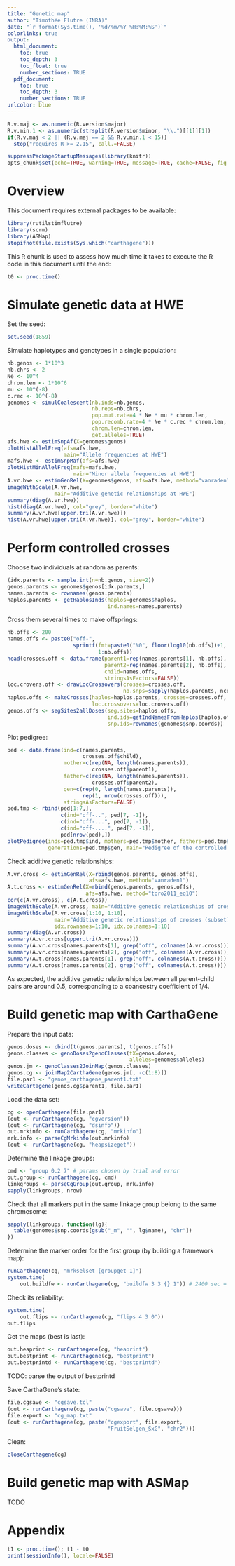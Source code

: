 ```yaml
---
title: "Genetic map"
author: "Timothée Flutre (INRA)"
date: "`r format(Sys.time(), '%d/%m/%Y %H:%M:%S')`"
colorlinks: true
output:
  html_document:
    toc: true
    toc_depth: 3
    toc_float: true
    number_sections: TRUE
  pdf_document:
    toc: true
    toc_depth: 3
    number_sections: TRUE
urlcolor: blue
---
```


<!--
This R chunk is used to set up some options.
-->
```r
R.v.maj <- as.numeric(R.version$major)
R.v.min.1 <- as.numeric(strsplit(R.version$minor, "\\.")[[1]][1])
if(R.v.maj < 2 || (R.v.maj == 2 && R.v.min.1 < 15))
  stop("requires R >= 2.15", call.=FALSE)

suppressPackageStartupMessages(library(knitr))
opts_chunk$set(echo=TRUE, warning=TRUE, message=TRUE, cache=FALSE, fig.align="center")
```


# Overview

This document requires external packages to be available:
```r
library(rutilstimflutre)
library(scrm)
library(ASMap)
stopifnot(file.exists(Sys.which("carthagene")))
```

This R chunk is used to assess how much time it takes to execute the R code in this document until the end:
```r
t0 <- proc.time()
```


# Simulate genetic data at HWE

Set the seed:
```r
set.seed(1859)
```

Simulate haplotypes and genotypes in a single population:
```r
nb.genos <- 1*10^3
nb.chrs <- 2
Ne <- 10^4
chrom.len <- 1*10^6
mu <- 10^(-8)
c.rec <- 10^(-8)
genomes <- simulCoalescent(nb.inds=nb.genos,
                           nb.reps=nb.chrs,
                           pop.mut.rate=4 * Ne * mu * chrom.len,
                           pop.recomb.rate=4 * Ne * c.rec * chrom.len,
                           chrom.len=chrom.len,
                           get.alleles=TRUE)
afs.hwe <- estimSnpAf(X=genomes$genos)
plotHistAllelFreq(afs=afs.hwe,
                  main="Allele frequencies at HWE")
mafs.hwe <- estimSnpMaf(afs=afs.hwe)
plotHistMinAllelFreq(mafs=mafs.hwe,
                     main="Minor allele frequencies at HWE")
A.vr.hwe <- estimGenRel(X=genomes$genos, afs=afs.hwe, method="vanraden1")
imageWithScale(A.vr.hwe,
               main="Additive genetic relationships at HWE")
summary(diag(A.vr.hwe))
hist(diag(A.vr.hwe), col="grey", border="white")
summary(A.vr.hwe[upper.tri(A.vr.hwe)])
hist(A.vr.hwe[upper.tri(A.vr.hwe)], col="grey", border="white")
```


# Perform controlled crosses

Choose two individuals at random as parents:
```r
(idx.parents <- sample.int(n=nb.genos, size=2))
genos.parents <- genomes$genos[idx.parents,]
names.parents <- rownames(genos.parents)
haplos.parents <- getHaplosInds(haplos=genomes$haplos,
                                ind.names=names.parents)
```

Cross them several times to make offsprings:
```r
nb.offs <- 200
names.offs <- paste0("off-",
                     sprintf(fmt=paste0("%0", floor(log10(nb.offs))+1, "i"),
                             1:nb.offs))
head(crosses.off <- data.frame(parent1=rep(names.parents[1], nb.offs),
                               parent2=rep(names.parents[2], nb.offs),
                               child=names.offs,
                               stringsAsFactors=FALSE))
loc.crovers.off <- drawLocCrossovers(crosses=crosses.off,
                                     nb.snps=sapply(haplos.parents, ncol))
haplos.offs <- makeCrosses(haplos=haplos.parents, crosses=crosses.off,
                           loc.crossovers=loc.crovers.off)
genos.offs <- segSites2allDoses(seg.sites=haplos.offs,
                                ind.ids=getIndNamesFromHaplos(haplos.offs),
                                snp.ids=rownames(genomes$snp.coords))
```

Plot pedigree:
```r
ped <- data.frame(ind=c(names.parents,
                        crosses.off$child),
                  mother=c(rep(NA, length(names.parents)),
                           crosses.off$parent1),
                  father=c(rep(NA, length(names.parents)),
                           crosses.off$parent2),
                  gen=c(rep(0, length(names.parents)),
                        rep(1, nrow(crosses.off))),
                  stringsAsFactors=FALSE)
ped.tmp <- rbind(ped[1:7,],
                 c(ind="off-..", ped[7, -1]),
                 c(ind="off-...", ped[7, -1]),
                 c(ind="off-....", ped[7, -1]),
                 ped[nrow(ped),])
plotPedigree(inds=ped.tmp$ind, mothers=ped.tmp$mother, fathers=ped.tmp$father,
             generations=ped.tmp$gen, main="Pedigree of the controlled crosses")
```

Check additive genetic relationships:
```r
A.vr.cross <- estimGenRel(X=rbind(genos.parents, genos.offs),
                          afs=afs.hwe, method="vanraden1")
A.t.cross <- estimGenRel(X=rbind(genos.parents, genos.offs),
                         afs=afs.hwe, method="toro2011_eq10")
cor(c(A.vr.cross), c(A.t.cross))
imageWithScale(A.vr.cross, main="Additive genetic relationships of crosses")
imageWithScale(A.vr.cross[1:10, 1:10],
               main="Additive genetic relationships of crosses (subset)",
               idx.rownames=1:10, idx.colnames=1:10)
summary(diag(A.vr.cross))
summary(A.vr.cross[upper.tri(A.vr.cross)])
summary(A.vr.cross[names.parents[1], grep("off", colnames(A.vr.cross))])
summary(A.vr.cross[names.parents[2], grep("off", colnames(A.vr.cross))])
summary(A.t.cross[names.parents[1], grep("off", colnames(A.t.cross))])
summary(A.t.cross[names.parents[2], grep("off", colnames(A.t.cross))])
```

As expected, the additive genetic relationships between all parent-child pairs are around 0.5, corresponding to a coancestry coefficient of 1/4.


# Build genetic map with CarthaGene

Prepare the input data:
```r
genos.doses <- cbind(t(genos.parents), t(genos.offs))
genos.classes <- genoDoses2genoClasses(tX=genos.doses,
                                       alleles=genomes$alleles)
genos.jm <- genoClasses2JoinMap(genos.classes)
genos.cg <- joinMap2CarthaGene(genos.jm[, -c(1:8)])
file.par1 <- "genos_carthagene_parent1.txt"
writeCartagene(genos.cg$parent1, file.par1)
```

Load the data set:
```r
cg <- openCarthagene(file.par1)
(out <- runCarthagene(cg, "cgversion"))
(out <- runCarthagene(cg, "dsinfo"))
out.mrkinfo <- runCarthagene(cg, "mrkinfo")
mrk.info <- parseCgMrkinfo(out.mrkinfo)
(out <- runCarthagene(cg, "heapsizeget"))
```

Determine the linkage groups:
```r
cmd <- "group 0.2 7" # params chosen by trial and error
out.group <- runCarthagene(cg, cmd)
linkgroups <- parseCgGroup(out.group, mrk.info)
sapply(linkgroups, nrow)
```

Check that all markers put in the same linkage group belong to the same chromosome:
```r
sapply(linkgroups, function(lg){
  table(genomes$snp.coords[gsub("_m", "", lg$name), "chr"])
})
```

Determine the marker order for the first group (by building a framework map):
```r
runCarthagene(cg, "mrkselset [groupget 1]")
system.time(
    out.buildfw <- runCarthagene(cg, "buildfw 3 3 {} 1")) # 2400 sec = 40 min
```

Check its reliability:
```r
system.time(
    out.flips <- runCarthagene(cg, "flips 4 3 0"))
out.flips
```

Get the maps (best is last):
```r
out.heaprint <- runCarthagene(cg, "heaprint")
out.bestprint <- runCarthagene(cg, "bestprint")
out.bestprintd <- runCarthagene(cg, "bestprintd")
```

TODO: parse the output of bestprintd

Save CarthaGene's state:
```r
file.cgsave <- "cgsave.tcl"
(out <- runCarthagene(cg, paste("cgsave", file.cgsave)))
file.export <- "cg_map.txt"
(out <- runCarthagene(cg, paste("cgexport", file.export,
                                "FruitSelgen_SxG", "chr2")))
```

Clean:
```r
closeCarthagene(cg)
```


# Build genetic map with ASMap

TODO



# Appendix

```r
t1 <- proc.time(); t1 - t0
print(sessionInfo(), locale=FALSE)
```
